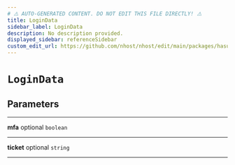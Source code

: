 ```yaml
---
# ⚠️ AUTO-GENERATED CONTENT. DO NOT EDIT THIS FILE DIRECTLY! ⚠️
title: LoginData
sidebar_label: LoginData
description: No description provided.
displayed_sidebar: referenceSidebar
custom_edit_url: https://github.com/nhost/nhost/edit/main/packages/hasura-auth-js/src/utils/types.ts#L134
---
```


# `LoginData`

## Parameters

---

**<span className="parameter-name">mfa</span>** <span className="optional-status">optional</span> `boolean`

---

**<span className="parameter-name">ticket</span>** <span className="optional-status">optional</span> `string`

---
